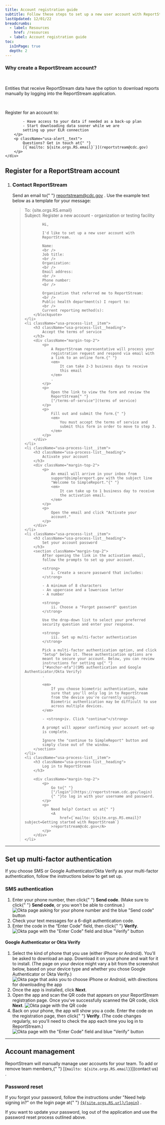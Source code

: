 ```yaml
---
title: Account registration guide
subtitle: Follow these steps to set up a new user account with ReportStream.
lastUpdated: 12/01/22
breadcrumbs:
  - label: Resources
    href: /resources
  - label: Account registration guide
toc:
  isInPage: true
  depth: 2
---
```


<div className="usa-alert usa-alert--info margin-bottom-6 measure-6">
    <div className="usa-alert__body">
        <h3 className="usa-alert__heading font-body-md margin-top-05">
            Why create a ReportStream account?
        </h3>
        <br />
        <p className="usa-alert__text">
            Entities that receive ReportStream data have the
            option to download reports manually by logging into
            the ReportStream application.
        </p>
        <br />
        <p className="usa-alert__text">
            Register for an account to:

            - Have access to your data if needed as a back-up plan
            - Start downloading data sooner while we are
            setting up your ELR connection
        </p>
        <p className="usa-alert__text">
            Questions? Get in touch at{" "}
            [{`mailto: ${site.orgs.RS.email}`}](reportstream@cdc.gov)
        </p>
    </div>
</div>

## Register for a ReportStream account

<ol className="usa-process-list rs-process-list__documentation">
    <li className="usa-process-list__item">
        <h3 className="usa-process-list__heading">
            Contact ReportStream
        </h3>
        <p className="margin-top-05">
            Send an email to{" "}
            <A
                href={`mailto: ${site.orgs.RS.email}?subject=Register a new account: organization or testing facility`}
            >reportstream@cdc.gov</A>
            . Use the example text below as a template for your
            message:
        </p>
        <blockquote className="rs-blockquote__documentation">
            To: {site.orgs.RS.email}
            <br />
            Subject: Register a new account - organization
            or testing facility

            Hi,

            I'd like to set up a new user account with
            ReportStream.

            Name:
            <br />
            Job title:
            <br />
            Organization:
            <br />
            Email address:
            <br />
            Phone number:
            <br />

            Organization that referred me to ReportStream:
            <br />
            Public health department(s) I report to:
            <br />
            Current reporting method(s):
        </blockquote>
    </li>
    <li className="usa-process-list__item">
        <h3 className="usa-process-list__heading">
            Accept the terms of service
        </h3>
        <div className="margin-top-2">
            <p>
                A ReportStream representative will process your
                registration request and respond via email with
                a link to an online form.{" "}
                <em>
                    It can take 2-3 business days to receive
                    this email
                </em>
                .
            </p>
            <p>
                Open the link to view the form and review the
                ReportStream{" "}
                ["/terms-of-service"](terms of service)
            </p>
            <p>
                Fill out and submit the form.{" "}
                <em>
                    You must accept the terms of service and
                    submit this form in order to move to step 3.
                </em>
            </p>
        </div>
    </li>
    <li className="usa-process-list__item">
        <h3 className="usa-process-list__heading">
            Activate your account
        </h3>
        <div className="margin-top-2">
            <p>
                An email will arrive in your inbox from
                support@simplereport.gov with the subject line
                "Welcome to SimpleReport."{" "}
                <em>
                    It can take up to 1 business day to receive
                    the activation email.
                </em>
            </p>
            <p>
                Open the email and click "Activate your
                account."
            </p>
        </div>
    </li>
    <li className="usa-process-list__item">
        <h3 className="usa-process-list__heading">
            Set your account password
        </h3>
        <section className="margin-top-2">
            After opening the link in the activation email,
            follow the prompts to set up your account.

            <strong>
                i. Create a secure password that includes:
            </strong>

            - A minimum of 8 characters
            - An uppercase and a lowercase letter
            - A number

            <strong>
                ii. Choose a "Forgot password" question
            </strong>

            Use the drop-down list to select your preferred
            security question and enter your response.

            <strong>
                iii. Set up multi-factor authentication
            </strong>

            Pick a multi-factor authentication option, and click
            "Setup" below it. These authentication options are
            meant to secure your account. Below, you can review
            instructions for setting up{" "}
            ["#anchor-mfa"](SMS authentication and Google Authenticator/Okta Verify)
            .
            
            <em>
                If you choose biometric authentication, make
                sure that you'll only log in to ReportStream
                from the device you're currently using.
                Biometric authentication may be difficult to use
                across multiple devices.
            </em>

            - <strong>iv. Click "continue"</strong>

            A prompt will appear confirming your account set-up
            is complete.

            Ignore the "continue to SimpleReport" button and
            simply close out of the window.
        </section>
    </li>
    <li className="usa-process-list__item">
        <h3 className="usa-process-list__heading">
            Log in to ReportStream
        </h3>

        <div className="margin-top-2">
            <p>
                Go to{" "}
                ["/login"](https://reportstream.cdc.gov/login)
                {" "}to log in with your username and password.
            </p>
            <p>
                Need help? Contact us at{" "}
                <A
                    href={`mailto: ${site.orgs.RS.email}?subject=Getting started with ReportStream`}
                >reportstream@cdc.gov</A>
            </p>
        </div>
    </li>
</ol>

---

## Set up multi-factor authentication

If you choose SMS or Google Authenticator/Okta Verify as
your multi-factor authentication, follow the instructions
below to get set up.

### SMS authentication

<ol className="usa-process-list rs-process-list__documentation">
    <li className="usa-process-list__item">
        Enter your phone number, then click{" "}
        <strong>Send code</strong>. (Make sure to click{" "}
        <strong>Send code</strong>, or you won't be able to
        continue.)
        <img
            src="/assets/img/getting-started/sms-step-1.png"
            alt='Okta page asking for your phone number and the blue "Send code" button'
        />
    </li>
    <li className="usa-process-list__item">
        Check your text messages for a 6-digit authentication
        code.
    </li>
    <li className="usa-process-list__item">
        Enter the code in the “Enter Code” field, then click{" "}
        <strong>Verify</strong>.
        <img
            src="/assets/img/getting-started/sms-step-3.png"
            alt='Okta page with the "Enter Code" field and blue "Verify" button'
        />
    </li>
</ol>

#### Google Authenticator or Okta Verify
<ol className="usa-process-list rs-process-list__documentation">
    <li className="usa-process-list__item">
        Select the kind of phone that you use (either iPhone or
        Android). You'll be asked to download an app. Download
        it on your phone and wait for it to install. (The page
        on your device might vary a bit from the screenshot
        below, based on your device type and whether you chose
        Google Authenticator or Okta Verify.)
        <br />
        <img
            src="/assets/img/getting-started/authenticator-verify-step-1.png"
            alt="Okta page that asks you to choose iPhone or Android, with directions for downloading the app"
        />
    </li>
    <li className="usa-process-list__item">
        Once the app is installed, click <strong>Next</strong>.
    </li>
    <li className="usa-process-list__item">
        Open the app and scan the QR code that appears on your
        ReportStream registration page. Once you've successfully
        scanned the QR code, click <strong>Next</strong>.
        <img
            src="/assets/img/getting-started/authenticator-verify-step-3.png"
            alt="Okta page with the QR code"
        />
    </li>
    <li className="usa-process-list__item">
        Back on your phone, the app will show you a code. Enter
        the code on the registration page, then click{" "}
        <strong>Verify</strong>. (The code changes regularly, so
        you'll need to check the app each time you log in to
        ReportStream.)
        <img
            src="/assets/img/getting-started/authenticator-verify-step-4.png"
            alt='Okta page with the "Enter Code" field and blue "Verify" button'
        />
    </li>
</ol>

---

## Account management

ReportStream will manually manage user accounts for your
team. To add or remove team members,{" "}
[{`mailto: ${site.orgs.RS.email}`}](contact us)
.

### Password reset

If you forgot your password, follow the instructions under
"Need help signing in?" on the login page at{" "}
[{`${site.orgs.RS.url}/login`}]({`${site.orgs.RS.url}/login`})
.

If you want to update your password, log out of the
application and use the password reset process outlined
above.